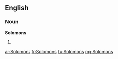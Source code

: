 ==English==

===Noun===
'''Solomons'''

# {{plural of|Solomon}}

[[ar:Solomons]]
[[fr:Solomons]]
[[ku:Solomons]]
[[mg:Solomons]]